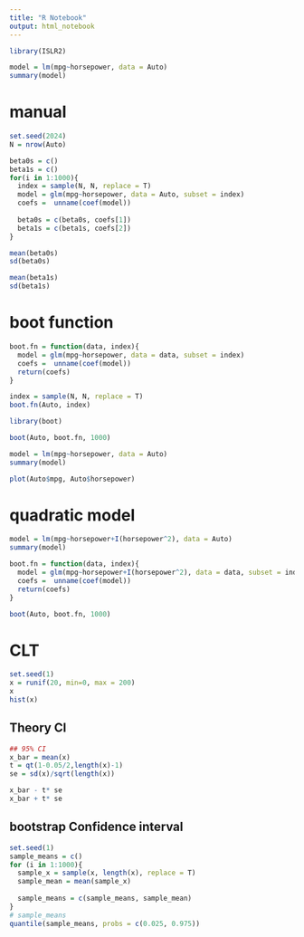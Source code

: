 ---
title: "R Notebook"
output: html_notebook
---
```{r}
library(ISLR2)

model = lm(mpg~horsepower, data = Auto)
summary(model)
```
# manual 
```{r}
set.seed(2024)
N = nrow(Auto)

beta0s = c()
beta1s = c()
for(i in 1:1000){
  index = sample(N, N, replace = T)
  model = glm(mpg~horsepower, data = Auto, subset = index)
  coefs =  unname(coef(model))
  
  beta0s = c(beta0s, coefs[1])
  beta1s = c(beta1s, coefs[2])
}

mean(beta0s)
sd(beta0s)

mean(beta1s)
sd(beta1s)
```
# boot function
```{r}
boot.fn = function(data, index){
  model = glm(mpg~horsepower, data = data, subset = index)
  coefs =  unname(coef(model))
  return(coefs)
}

index = sample(N, N, replace = T)
boot.fn(Auto, index)
```

```{r}
library(boot)

boot(Auto, boot.fn, 1000)
```
```{r}
model = lm(mpg~horsepower, data = Auto)
summary(model)
```
```{r}
plot(Auto$mpg, Auto$horsepower)
```
# quadratic model 
```{r}
model = lm(mpg~horsepower+I(horsepower^2), data = Auto)
summary(model)
```

```{r}
boot.fn = function(data, index){
  model = glm(mpg~horsepower+I(horsepower^2), data = data, subset = index)
  coefs =  unname(coef(model))
  return(coefs)
}

boot(Auto, boot.fn, 1000)

```
# CLT
```{r}
set.seed(1)
x = runif(20, min=0, max = 200)
x
hist(x)
```
## Theory CI
```{r}
## 95% CI
x_bar = mean(x)
t = qt(1-0.05/2,length(x)-1)
se = sd(x)/sqrt(length(x))

x_bar - t* se
x_bar + t* se
```


## bootstrap Confidence interval
```{r}
set.seed(1)
sample_means = c()
for (i in 1:1000){
  sample_x = sample(x, length(x), replace = T)
  sample_mean = mean(sample_x)
  
  sample_means = c(sample_means, sample_mean)
}
# sample_means
quantile(sample_means, probs = c(0.025, 0.975))
```









